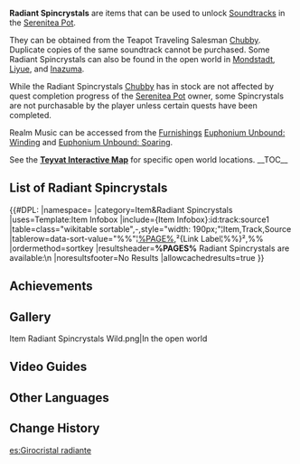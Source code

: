 {{Terminology Infobox
|image   = Item Radiant Spincrystal.png
|type    = Item Groups
|type2   = Adventure Items
|type3   = Precious Items
|source1 = [[Chubby]]
|source2 = [[Mondstadt]], [[Liyue]], and [[Inazuma]]
}}
'''Radiant Spincrystals''' are items that can be used to unlock [[Soundtracks]] in the [[Serenitea Pot]].

They can be obtained from the Teapot Traveling Salesman [[Chubby]]. Duplicate copies of the same soundtrack cannot be purchased. Some Radiant Spincrystals can also be found in the open world in [[Mondstadt]], [[Liyue]], and [[Inazuma]].

While the Radiant Spincrystals [[Chubby]] has in stock are not affected by quest completion progress of the [[Serenitea Pot]] owner, some Spincrystals are not purchasable by the player unless certain quests have been completed.

Realm Music can be accessed from the [[Furnishings]] [[Euphonium Unbound: Winding]] and [[Euphonium Unbound: Soaring]].

See the '''[https://webstatic-sea.mihoyo.com/app/ys-map-sea/index.html?shown_types=356 Teyvat Interactive Map]''' for specific open world locations.
__TOC__
==List of Radiant Spincrystals==
{{#DPL:
|namespace=
|category=Item&Radiant Spincrystals
|uses=Template:Item Infobox
|include={Item Infobox}:id:track:source1
|table=class="wikitable sortable",-,style="width: 190px;"¦Item,Track,Source
|tablerow=data-sort-value="%%"¦[[%PAGE%]],²{Link Label¦%%}²,%%
|ordermethod=sortkey
|resultsheader='''%PAGES%''' Radiant Spincrystals are available:\n
|noresultsfooter=No Results
|allowcachedresults=true
}}

==Achievements==
{{Achievement Topic Table|topic=Radiant Spincrystals}}

==Gallery==
<gallery hideaddbutton="true" captionalign="center">
Item Radiant Spincrystals Wild.png|In the open world
</gallery>

==Video Guides==
{{EVT
|video1   = https://youtu.be/Q5gsdkm_9gs
|caption1 = Collectable Radiant Spincrystals Locations
}}

==Other Languages==
{{Other Languages
|en      = Radiant Spincrystal
|zhs     = 旋曜玉帛
|zhs_rm  = Xuán Yào Yùbó
|zht     = 旋曜玉帛
|zht_rm  = Xuán Yào Yùbó
|zh_tl   = Spinning Radiant Jade and Silk
|ja      = 旋曜玉帛
|ja_rm   = Sen'you Gyokuhaku
|ja_tl   = 
|ko      = 빛나는 결정
|ko_rm   = Binnaneun Gyeoljeong
|ko_tl   = Shining Crystal
|es      = Girocristal radiante
|es_tl   = Radiant Gyrocrystal
|fr      = Gyrocristal radiant
|fr_tl   = Radiant Gyrocrystal
|ru      = Лучистый кристалл
|ru_tl   = 
|th      = Radiant Spincrystal
|vi      = Ngọc Thạch Âm Vang
|vi_tl   = 
|de      = Strahlender Drehkristall
|de_tl   = Radiant Spincrystal
|id      = Radiant Spincrystal
|pt      = Cristal Rodopiante Radiante
|pt_tl   = 
}}

==Change History==
{{Change History|2.4}}
[[Category:Radiant Spincrystals| ]]
[[es:Girocristal radiante]]